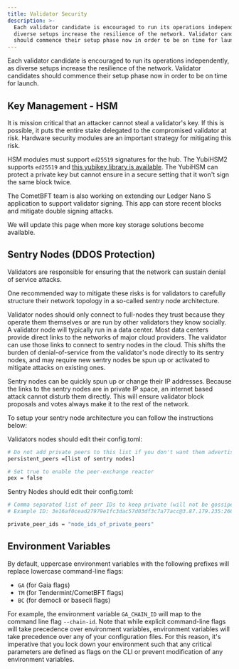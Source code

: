 ```yaml
---
title: Validator Security
description: >-
  Each validator candidate is encouraged to run its operations independently, as
  diverse setups increase the resilience of the network. Validator candidates
  should commence their setup phase now in order to be on time for launch.
---
```

Each validator candidate is encouraged to run its operations independently, as diverse setups increase the resilience of the network. Validator candidates should commence their setup phase now in order to be on time for launch.

## Key Management - HSM

It is mission critical that an attacker cannot steal a validator's key. If this is possible, it puts the entire stake delegated to the compromised validator at risk. Hardware security modules are an important strategy for mitigating this risk.

HSM modules must support `ed25519` signatures for the hub. The YubiHSM2 supports `ed25519` and [this yubikey library is available](https://github.com/iqlusioninc/yubihsm.rs). The YubiHSM can protect a private key but cannot ensure in a secure setting that it won't sign the same block twice.

The CometBFT team is also working on extending our Ledger Nano S application to support validator signing. This app can store recent blocks and mitigate double signing attacks.

We will update this page when more key storage solutions become available.

## Sentry Nodes (DDOS Protection)

Validators are responsible for ensuring that the network can sustain denial of service attacks.

One recommended way to mitigate these risks is for validators to carefully structure their network topology in a so-called sentry node architecture.

Validator nodes should only connect to full-nodes they trust because they operate them themselves or are run by other validators they know socially. A validator node will typically run in a data center. Most data centers provide direct links to the networks of major cloud providers. The validator can use those links to connect to sentry nodes in the cloud. This shifts the burden of denial-of-service from the validator's node directly to its sentry nodes, and may require new sentry nodes be spun up or activated to mitigate attacks on existing ones.

Sentry nodes can be quickly spun up or change their IP addresses. Because the links to the sentry nodes are in private IP space, an internet based attack cannot disturb them directly. This will ensure validator block proposals and votes always make it to the rest of the network.

To setup your sentry node architecture you can follow the instructions below:

Validators nodes should edit their config.toml:

```bash
# Do not add private peers to this list if you don't want them advertised
persistent_peers =[list of sentry nodes]

# Set true to enable the peer-exchange reactor
pex = false
```

Sentry Nodes should edit their config.toml:

```bash
# Comma separated list of peer IDs to keep private (will not be gossiped to other peers)
# Example ID: 3e16af0cead27979e1fc3dac57d03df3c7a77acc@3.87.179.235:26656

private_peer_ids = "node_ids_of_private_peers"
```

## Environment Variables

By default, uppercase environment variables with the following prefixes will replace lowercase command-line flags:

* `GA` (for Gaia flags)
* `TM` (for Tendermint/CometBFT flags)
* `BC` (for democli or basecli flags)

For example, the environment variable `GA_CHAIN_ID` will map to the command line flag `--chain-id`. Note that while explicit command-line flags will take precedence over environment variables, environment variables will take precedence over any of your configuration files. For this reason, it's imperative that you lock down your environment such that any critical parameters are defined as flags on the CLI or prevent modification of any environment variables.
